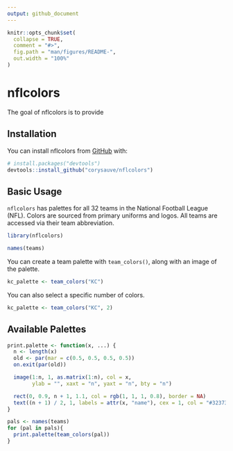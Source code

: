 ```yaml
---
output: github_document
---
```


<!-- README.md is generated from README.Rmd. Please edit that file -->

```r
knitr::opts_chunk$set(
  collapse = TRUE,
  comment = "#>",
  fig.path = "man/figures/README-",
  out.width = "100%"
)
```

# nflcolors

<!-- badges: start -->
<!-- badges: end -->

The goal of nflcolors is to provide 

## Installation

You can install nflcolors from [GitHub](https://github.com/) with:

```r
# install.packages("devtools")
devtools::install_github("corysauve/nflcolors")
```
## Basic Usage 

`nflcolors` has palettes for all 32 teams in the National Football League (NFL). Colors are sourced from primary uniforms and logos. All teams are accessed via their team abbreviation.
```r
library(nflcolors)

names(teams)
```
You can create a team palette with `team_colors()`, along with an image of the palette.
```r
kc_palette <- team_colors("KC")
```

You can also select a specific number of colors. 
```r
kc_palette <- team_colors("KC", 2)
```


## Available Palettes 
```r
print.palette <- function(x, ...) {
  n <- length(x)
  old <- par(mar = c(0.5, 0.5, 0.5, 0.5))
  on.exit(par(old))

  image(1:n, 1, as.matrix(1:n), col = x,
        ylab = "", xaxt = "n", yaxt = "n", bty = "n")

  rect(0, 0.9, n + 1, 1.1, col = rgb(1, 1, 1, 0.8), border = NA)
  text((n + 1) / 2, 1, labels = attr(x, "name"), cex = 1, col = "#32373D")
}

pals <- names(teams)
for (pal in pals){
  print.palette(team_colors(pal))
}
```
